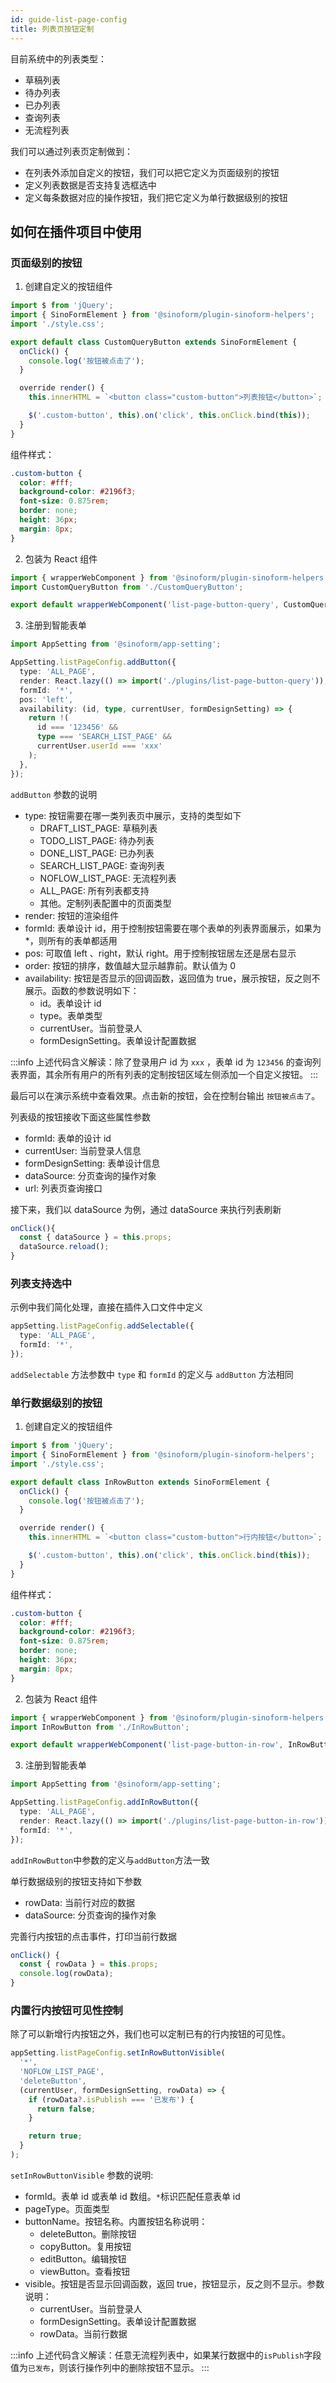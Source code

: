 ```yaml
---
id: guide-list-page-config
title: 列表页按钮定制
---
```


目前系统中的列表类型：

- 草稿列表
- 待办列表
- 已办列表
- 查询列表
- 无流程列表

我们可以通过列表页定制做到：

- 在列表外添加自定义的按钮，我们可以把它定义为页面级别的按钮
- 定义列表数据是否支持复选框选中
- 定义每条数据对应的操作按钮，我们把它定义为单行数据级别的按钮

## 如何在插件项目中使用

### 页面级别的按钮

1. 创建自定义的按钮组件

```typescript title="src/plugins/list-page-button-query/CustomQueryButton.ts"
import $ from 'jQuery';
import { SinoFormElement } from '@sinoform/plugin-sinoform-helpers';
import './style.css';

export default class CustomQueryButton extends SinoFormElement {
  onClick() {
    console.log('按钮被点击了');
  }

  override render() {
    this.innerHTML = `<button class="custom-button">列表按钮</button>`;

    $('.custom-button', this).on('click', this.onClick.bind(this));
  }
}
```

组件样式：

```css title="src/plugins/list-page-button-query/style.css"
.custom-button {
  color: #fff;
  background-color: #2196f3;
  font-size: 0.875rem;
  border: none;
  height: 36px;
  margin: 8px;
}
```

2. 包装为 React 组件

```typescript title="src/plugins/list-page-button-query/index.ts"
import { wrapperWebComponent } from '@sinoform/plugin-sinoform-helpers';
import CustomQueryButton from './CustomQueryButton';

export default wrapperWebComponent('list-page-button-query', CustomQueryButton);
```

3. 注册到智能表单

```typescript title="src/index.ts"
import AppSetting from '@sinoform/app-setting';

AppSetting.listPageConfig.addButton({
  type: 'ALL_PAGE',
  render: React.lazy(() => import('./plugins/list-page-button-query')),
  formId: '*',
  pos: 'left',
  availability: (id, type, currentUser, formDesignSetting) => {
    return !(
      id === '123456' &&
      type === 'SEARCH_LIST_PAGE' &&
      currentUser.userId === 'xxx'
    );
  },
});
```

`addButton` 参数的说明

- type: 按钮需要在哪一类列表页中展示，支持的类型如下
  - DRAFT_LIST_PAGE: 草稿列表
  - TODO_LIST_PAGE: 待办列表
  - DONE_LIST_PAGE: 已办列表
  - SEARCH_LIST_PAGE: 查询列表
  - NOFLOW_LIST_PAGE: 无流程列表
  - ALL_PAGE: 所有列表都支持
  - 其他。定制列表配置中的页面类型
- render: 按钮的渲染组件
- formId: 表单设计 id，用于控制按钮需要在哪个表单的列表界面展示，如果为\*，则所有的表单都适用
- pos: 可取值 left 、right，默认 right。用于控制按钮居左还是居右显示
- order: 按钮的排序，数值越大显示越靠前。默认值为 0
- availability: 按钮是否显示的回调函数，返回值为 true，展示按钮，反之则不展示。函数的参数说明如下：
  - id。表单设计 id
  - type。表单类型
  - currentUser。当前登录人
  - formDesignSetting。表单设计配置数据

:::info
上述代码含义解读：除了登录用户 id 为 `xxx` ，表单 id 为 `123456` 的查询列表界面，其余所有用户的所有列表的定制按钮区域左侧添加一个自定义按钮。
:::

最后可以在演示系统中查看效果。点击新的按钮，会在控制台输出 `按钮被点击了`。

列表级的按钮接收下面这些属性参数

- formId: 表单的设计 id
- currentUser: 当前登录人信息
- formDesignSetting: 表单设计信息
- dataSource: 分页查询的操作对象
- url: 列表页查询接口

接下来，我们以 dataSource 为例，通过 dataSource 来执行列表刷新

```typescript title="src/plugins/list-page-button-query/CustomQueryButton.ts"
onClick(){
  const { dataSource } = this.props;
  dataSource.reload();
}
```

### 列表支持选中

示例中我们简化处理，直接在插件入口文件中定义

```typescript title="src/index.ts"
appSetting.listPageConfig.addSelectable({
  type: 'ALL_PAGE',
  formId: '*',
});
```

`addSelectable` 方法参数中 `type` 和 `formId` 的定义与 `addButton` 方法相同

### 单行数据级别的按钮

1. 创建自定义的按钮组件

```typescript title="src/plugins/list-page-button-in-row/InRowButton.ts"
import $ from 'jQuery';
import { SinoFormElement } from '@sinoform/plugin-sinoform-helpers';
import './style.css';

export default class InRowButton extends SinoFormElement {
  onClick() {
    console.log('按钮被点击了');
  }

  override render() {
    this.innerHTML = `<button class="custom-button">行内按钮</button>`;

    $('.custom-button', this).on('click', this.onClick.bind(this));
  }
}
```

组件样式：

```css title="src/plugins/list-page-button-in-row/style.css"
.custom-button {
  color: #fff;
  background-color: #2196f3;
  font-size: 0.875rem;
  border: none;
  height: 36px;
  margin: 8px;
}
```

2. 包装为 React 组件

```typescript title="src/plugins/list-page-button-in-row/index.ts"
import { wrapperWebComponent } from '@sinoform/plugin-sinoform-helpers';
import InRowButton from './InRowButton';

export default wrapperWebComponent('list-page-button-in-row', InRowButton);
```

3. 注册到智能表单

```typescript title="src/index.ts"
import AppSetting from '@sinoform/app-setting';

AppSetting.listPageConfig.addInRowButton({
  type: 'ALL_PAGE',
  render: React.lazy(() => import('./plugins/list-page-button-in-row')),
  formId: '*',
});
```

`addInRowButton`中参数的定义与`addButton`方法一致

单行数据级别的按钮支持如下参数

- rowData: 当前行对应的数据
- dataSource: 分页查询的操作对象

完善行内按钮的点击事件，打印当前行数据

```typescript title="src/plugins/list-page-button-in-row/InRowButton.ts"
onClick() {
  const { rowData } = this.props;
  console.log(rowData);
}
```

### 内置行内按钮可见性控制

除了可以新增行内按钮之外，我们也可以定制已有的行内按钮的可见性。

```typescript title="src/index.ts"
appSetting.listPageConfig.setInRowButtonVisible(
  '*',
  'NOFLOW_LIST_PAGE',
  'deleteButton',
  (currentUser, formDesignSetting, rowData) => {
    if (rowData?.isPublish === '已发布') {
      return false;
    }

    return true;
  }
);
```

`setInRowButtonVisible` 参数的说明:

- formId。表单 id 或表单 id 数组。`*`标识匹配任意表单 id
- pageType。页面类型
- buttonName。按钮名称。内置按钮名称说明：
  - deleteButton。删除按钮
  - copyButton。复用按钮
  - editButton。编辑按钮
  - viewButton。查看按钮
- visible。按钮是否显示回调函数，返回 true，按钮显示，反之则不显示。参数说明：
  - currentUser。当前登录人
  - formDesignSetting。表单设计配置数据
  - rowData。当前行数据

:::info
上述代码含义解读：任意无流程列表中，如果某行数据中的`isPublish`字段值为`已发布`，则该行操作列中的删除按钮不显示。
:::
